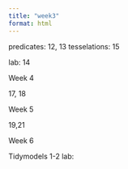 ```yaml
---
title: "week3"
format: html
---
```


predicates: 12, 13
tesselations: 15

lab: 14


Week 4

17, 18

Week 5

19,21

Week 6

Tidymodels 1-2
lab: 